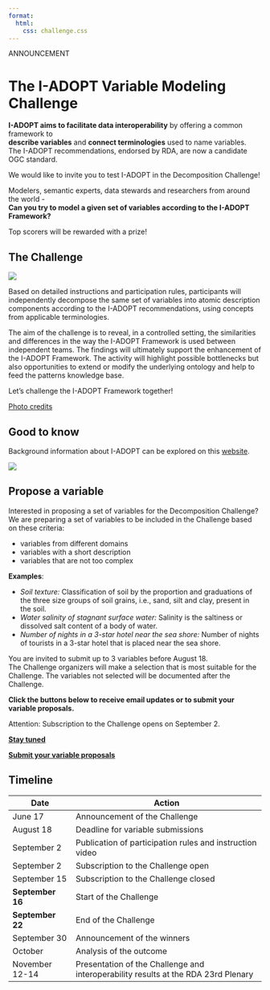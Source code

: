 ```yaml
---
format:
  html:
    css: challenge.css
---
```


<p id=announcement>ANNOUNCEMENT</p>

# The I-ADOPT Variable Modeling Challenge

**I-ADOPT aims to facilitate data interoperability** by offering a common framework to\
**describe variables** and **connect terminologies** used to name variables.\
The I-ADOPT recommendations, endorsed by RDA, are now a candidate OGC standard.

We would like to invite you to test I-ADOPT in the Decomposition Challenge!

Modelers, semantic experts, data stewards and researchers from around the world -\
**Can you try to model a given set of variables according to the I-ADOPT Framework?**

Top scorers will be rewarded with a prize!

## The Challenge

::: {layout="[ 40, 60 ]"}
::: {#first-column}
![](img/challengecropped.jpg) 
:::

::: {#second-column}
Based on detailed instructions and participation rules, participants will independently decompose the same set of variables into atomic description components according to the I-ADOPT recommendations, using concepts from applicable terminologies.

The aim of the challenge is to reveal, in a controlled setting, the similarities and differences in the way the I-ADOPT Framework is used between independent teams. The findings will ultimately support the enhancement of the I-ADOPT Framework. The activity will highlight possible bottlenecks but also opportunities to extend or modify the underlying ontology and help to feed the patterns knowledge base.

Let's challenge the I-ADOPT Framework together!

:::
:::

[Photo credits](https://www.freepik.com/free-photo/strong-man-climbing-mountain_16623416.htm)

## Good to know

Background information about I-ADOPT can be explored on this [website](https://i-adopt.github.io/).

![](img/decomposition.jpg){fig-align="left"}

## Propose a variable

Interested in proposing a set of variables for the Decomposition Challenge? We are preparing a set of variables to be included in the Challenge based on these criteria:

-   variables from different domains
-   variables with a short description
-   variables that are not too complex

**Examples**:

-   *Soil texture:* Classification of soil by the proportion and graduations of the three size groups of soil grains, i.e., sand, silt and clay, present in the soil.
-   *Water salinity of stagnant surface water:* Salinity is the saltiness or dissolved salt content of a body of water.
-   *Number of nights in a 3-star hotel near the sea shore:* Number of nights of tourists in a 3-star hotel that is placed near the sea shore.

You are invited to submit up to 3 variables before August 18.\
The Challenge organizers will make a selection that is most suitable for the Challenge. The variables not selected will be documented after the Challenge.

::: {.centered-content}

**Click the buttons below to receive email updates or to submit your variable proposals.** 

Attention: Subscription to the Challenge opens on September 2.

[**Stay tuned**](https://forms.gle/ftREWLxjHjifMKho8){.btn .btn-action-primary .btn-action .btn-success .btn-lg role="button"} 

[**Submit your variable proposals**](https://forms.gle/LV2tsJQJZeYVms5z6){.btn .btn-action-primary .btn-action .btn-success .btn-lg role="button"} 

:::

## Timeline

| Date             | Action                                                                             |
|------------------|------------------------------------------------------|
| June 17          | Announcement of the Challenge                                                      |
| August 18        | Deadline for variable submissions                                                  |
| September 2      | Publication of participation rules and instruction video                           |
| September 2      | Subscription to the Challenge open                                                 |
| September 15     | Subscription to the Challenge closed
| **September 16** | Start of the Challenge                                                             |
| **September 22** | End of the Challenge                                                               |
| September 30     | Announcement of the winners                                                        |
| October          | Analysis of the outcome                                                            |
| November 12-14   | Presentation of the Challenge and interoperability results at the RDA 23rd Plenary |
